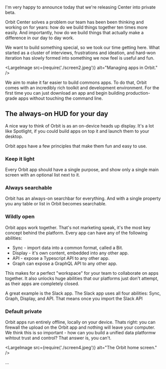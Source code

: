 I'm very happy to announce today that we're releasing Center into private beta.

Orbit Center solves a problem our team has been been thinking and working on for years: how do we
build things together ten times more easily. And importantly, how do we build things that actually
make a difference in our day to day work.

We want to build something special, so we took our time getting here. What started as a cluster of
interviews, frustrations and ideation, and hard-won iteration has slowly formed into something we
now feel is useful and fun.

<LargeImage src={require('./screen2.jpeg')} alt="Managing apps in Orbit." />

We aim to make it far easier to build commons apps. To do that, Orbit comes with an incredibly rich
toolkit and development environment. For the first time you can just download an app and begin
building production-grade apps without touching the command line.

## The always-on HUD for your day

A nice way to think of Orbit is as an on-device heads up display. It's a lot like Spotlight, if you
could build apps on top it and launch them to your desktop.

Orbit apps have a few principles that make them fun and easy to use.

### Keep it light

Every Orbit app should have a single purpose, and show only a single main screen with an optional
list next to it.

### Always searchable

Orbit has an always-on searchbar for everything. And with a single property you any table or list in
Orbit becomes searchable.

### Wildly open

Orbit apps work together. That's not marketing speak, it's the most key concept behind the platform.
Every app can have any of the following abilities:

- Sync - import data into a common format, called a Bit.
- Display - it's own content, embedded into any other app.
- API - expose a Typescript API to any other app.
- Graph can expose a GraphQL API to any other app.

This makes for a perfect "workspace" for your team to collaborate on apps together. It also unlocks
huge abilities that our platforms just don't attempt, as their apps are completely closed.

A great example is the Slack app. The Slack app uses all four abilities: Sync, Graph, Display, and
API. That means once you import the Slack API

### Default private

Orbit apps run entirely offline, locally on your device. Thats right: you can firewall the upload on
the Orbit app and nothing will leave your computer. We think this is so important - how can you
build a unified data platformw wihtout trust and control? That answer is, you can't.

<LargeImage src={require('./screen4.jpeg')} alt="The Orbit home screen." />

...

<div id="end" />

